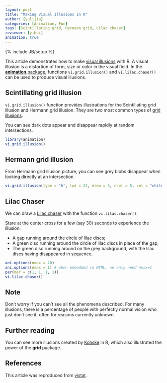 ```yaml
---
layout: post
title: "Making Visual Illusions in R"
author: [yulijia]
categories: [Animation, Fun]
tags: [Scintillating grid, Hermann grid, Lilac chaser]
reviewer: [yihui]
animation: true
---
```

{% include JB/setup %}

This article demonstrates how to make [visual
illusions](http://en.wikipedia.org/wiki/Optical_illusion) with R. A visual illusion is a distortion
of form, size or color in the visual field. In the [**animation**
package](http://yihui.name/animation), functions `vi.grid.illusion()` and `vi.lilac.chaser()` can
be used to produce visual illusions.

## Scintillating grid illusion

`vi.grid.illusion()` function provides illustrations for the Scintillating grid illusion and
Hermann grid illusion. They are two most common types of [grid
illusions](http://en.wikipedia.org/wiki/Grid_illusion).

You can see dark dots appear and disappear rapidly at random intersections.

```r
library(animation)
vi.grid.illusion()
```

## Hermann grid illusion

From Hermann grid illusion picture, you can see grey blobs disappear when looking directly at an
intersection.

```r
vi.grid.illusion(type = "h", lwd = 22, nrow = 5, ncol = 5, col = "white")
```

## Lilac Chaser

We can draw a [Lilac chaser](http://en.wikipedia.org/wiki/Lilac_chaser) with the function
`vi.lilac.chaser()`.

Stare at the center cross for a few (say 30) seconds to experience the illusion.

- A gap running around the circle of lilac discs;
- A green disc running around the circle of lilac discs in place of the gap;
- The green disc running around on the grey background, with the lilac discs having disappeared in sequence.

```r
ani.options(nmax = 20)
ani.options(nmax = 1) # when embedded in HTML, we only need nmax=1
par(mar = c(1, 1, 1, 1))
vi.lilac.chaser()
```

## Note

Don’t worry if you can't see all the phenomena described. For many illusions, there is a percentage
of people with perfectly normal vision who just don’t see it, often for reasons currently unknown.

## Further reading

You can see more illusions created by [Kohske](http://rpubs.com/kohske/R-de-illusion) in R, which
also illustrated the power of the **grid** package.

## References

This article was reproduced from
[vistat](http://vis.supstat.com/2013/03/make-visual-illusions-in-r/).
